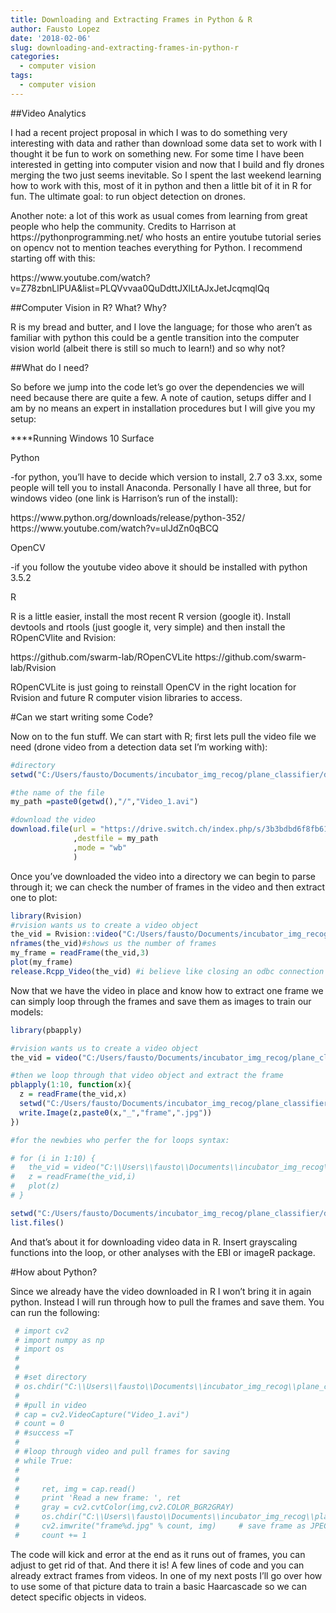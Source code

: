```yaml
---
title: Downloading and Extracting Frames in Python & R
author: Fausto Lopez
date: '2018-02-06'
slug: downloading-and-extracting-frames-in-python-r
categories:
  - computer vision
tags:
  - computer vision
---
```


##Video Analytics

I had a recent project proposal in which I was to do something very interesting with data and rather than download some data set to work with I thought it be fun to work on something new. For some time I have been interested in getting into computer vision and now that I build and fly drones merging the two just seems inevitable. So I spent the last weekend learning how to work with this, most of it in python and then a little bit of it in R for fun. The ultimate goal: to run object detection on drones.

Another note: a lot of this work as usual comes from learning from great people who help the community. Credits to Harrison at https://pythonprogramming.net/ who hosts an entire youtube tutorial series on opencv not to mention teaches everything for Python. I recommend starting off with this:

https://www.youtube.com/watch?v=Z78zbnLlPUA&list=PLQVvvaa0QuDdttJXlLtAJxJetJcqmqlQq

##Computer Vision in R? What? Why?

R is my bread and butter, and I love the language; for those who aren't as familiar with python this could be a gentle transition into the computer vision world (albeit there is still so much to learn!) and so why not?

##What do I need?

So before we jump into the code let's go over the dependencies we will need because there are quite a few. A note of caution, setups differ and I am by no means an expert in installation procedures but I will give you my setup:

****Running Windows 10 Surface

Python 

-for python, you'll have to decide which version to install, 2.7 o3 3.xx, some people will tell you to install Anaconda. Personally I have all three, but for windows video (one link is Harrison's run of the install):

https://www.python.org/downloads/release/python-352/
https://www.youtube.com/watch?v=ulJdZn0qBCQ

OpenCV

-if you follow the youtube video above it should be installed with python 3.5.2

R

R is a little easier, install the most recent R version (google it). Install devtools and rtools (just google it, very simple) and then install the ROpenCVlite and Rvision:

https://github.com/swarm-lab/ROpenCVLite
https://github.com/swarm-lab/Rvision

ROpenCVLite is just going to reinstall OpenCV in the right location for Rvision and future R computer vision libraries to access.

#Can we start writing some Code?

Now on to the fun stuff. We can start with R; first lets pull the video file we need (drone video from a detection data set I'm working with): 

```r
#directory
setwd("C:/Users/fausto/Documents/incubator_img_recog/plane_classifier/drone_proj/r_tests")

#the name of the file
my_path =paste0(getwd(),"/","Video_1.avi")

#download the video
download.file(url = "https://drive.switch.ch/index.php/s/3b3bdbd6f8fb61e05d8b0560667ea992/download?path=%2Fvideos%2Fdrones&files=Video_1.avi"
              ,destfile = my_path
              ,mode = "wb"
              )
```

Once you've downloaded the video into a directory we can begin to parse through it; we can check the number of frames in the video and then extract one to plot:

```r
library(Rvision)
#rvision wants us to create a video object
the_vid = Rvision::video("C:/Users/fausto/Documents/incubator_img_recog/plane_classifier/drone_proj/r_tests/Video_1.avi")
nframes(the_vid)#shows us the number of frames
my_frame = readFrame(the_vid,3)
plot(my_frame)
release.Rcpp_Video(the_vid) #i believe like closing an odbc connection this is good practice
```

Now that we have the video in place and know how to extract one frame we can simply loop through the frames and save them as images to train our models:

```r

library(pbapply)

#rvision wants us to create a video object
the_vid = video("C:/Users/fausto/Documents/incubator_img_recog/plane_classifier/drone_proj/r_tests/Video_1.avi")

#then we loop through that video object and extract the frame
pblapply(1:10, function(x){
  z = readFrame(the_vid,x)
  setwd("C:/Users/fausto/Documents/incubator_img_recog/plane_classifier/drone_proj/r_tests")
  write.Image(z,paste0(x,"_","frame",".jpg"))
})

#for the newbies who perfer the for loops syntax:

# for (i in 1:10) {
#   the_vid = video("C:\\Users\\fausto\\Documents\\incubator_img_recog\\plane_classifier\\drone_proj\\videos\\drones\\Video_1.avi")
#   z = readFrame(the_vid,i)
#   plot(z)
# }

setwd("C:/Users/fausto/Documents/incubator_img_recog/plane_classifier/drone_proj/r_tests")
list.files() 
```

And that's about it for downloading video data in R. Insert grayscaling functions into the loop, or other analyses with the EBI or imageR package. 

#How about Python?

Since we already have the video downloaded in R I won't bring it in again python. Instead I will run through how to pull the frames and save them. You can run the following:


```r
 # import cv2
 # import numpy as np
 # import os
 # 
 # 
 # #set directory
 # os.chdir("C:\\Users\\fausto\\Documents\\incubator_img_recog\\plane_classifier\\drone_proj\\videos\\drones")
 # 
 # #pull in video
 # cap = cv2.VideoCapture("Video_1.avi")
 # count = 0
 # #success =T
 # 
 # #loop through video and pull frames for saving
 # while True:
 # 
 #     
 #     ret, img = cap.read()
 #     print 'Read a new frame: ', ret
 #     gray = cv2.cvtColor(img,cv2.COLOR_BGR2GRAY)
 #     os.chdir("C:\\Users\\fausto\\Documents\\incubator_img_recog\\plane_classifier\\drone_proj\\fl_new_pics")
 #     cv2.imwrite("frame%d.jpg" % count, img)     # save frame as JPEG file
 #     count += 1

```


The code will kick and error at the end as it runs out of frames, you can adjust to get rid of that. And there it is! A few lines of code and you can already extract frames from videos. In one of my next posts I'll go over how to use some of that picture data to train a basic Haarcascade so we can detect specific objects in videos. 